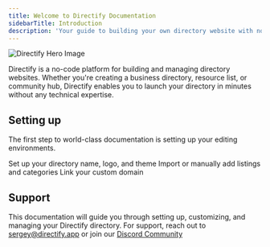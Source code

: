 ```yaml
---
title: Welcome to Directify Documentation
sidebarTitle: Introduction
description: 'Your guide to building your own directory website with no code'
---
```


<Frame>
  <img
    src="https://cdn.directify.app/directify-og-image.jpg"
    alt="Directify Hero Image"
  />
</Frame>

Directify is a no-code platform for building and managing directory websites. Whether you're creating a business directory, resource list, or community hub, Directify enables you to launch your directory in minutes without any technical expertise.

## Setting up

The first step to world-class documentation is setting up your editing environments.

<CardGroup cols={2}>
  <Card
    title="Create Directory"
    icon="folder-open"
    href="/directories/create-directory"
  >
    Set up your directory name, logo, and theme
  </Card>
  <Card
    title="Add Listings"
    icon="list-ul"
    href="/listings/add-listing"
  >
    Import or manually add listings and categories
  </Card>
    <Card
    title="Connect Domain"
    icon="globe"
    href="/directories/custom-domain"
  >
    Link your custom domain
  </Card>
</CardGroup>

## Support

This documentation will guide you through setting up, customizing, and managing your Directify directory. 
For support, reach out to [sergey@directify.app](mailto:sergey@directify.app) or join our [Discord Community](https://discord.gg/skvRJ6JhEd)
